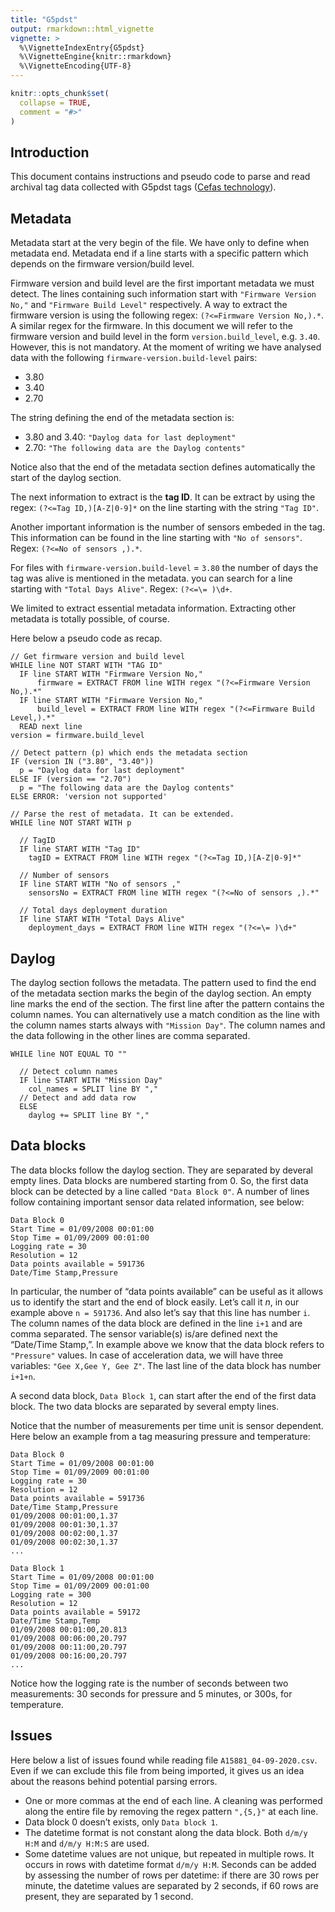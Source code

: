 ```yaml
---
title: "G5pdst"
output: rmarkdown::html_vignette
vignette: >
  %\VignetteIndexEntry{G5pdst}
  %\VignetteEngine{knitr::rmarkdown}
  %\VignetteEncoding{UTF-8}
---
```


```r
knitr::opts_chunk$set(
  collapse = TRUE,
  comment = "#>"
)
```

## Introduction

This document contains instructions and pseudo code to parse and read archival tag data collected with G5pdst tags ([Cefas technology](https://cefastechnology.co.uk/)).


## Metadata

Metadata start at the very begin of the file. We have only to define when metadata end. Metadata end if a line starts with a specific pattern which depends on the firmware version/build level.

Firmware version and build level are the first important metadata we must detect. The lines containing such information start with `"Firmware Version No,"` and `"Firmware Build Level"` respectively. A way to extract the firmware version is using the following regex: `(?<=Firmware Version No,).*`. A similar regex for the firmware. In this document we will refer to the firmware version and build level in the form `version.build_level`, e.g. `3.40`. However, this is not mandatory. At the moment of writing we have analysed data with the following `firmware-version.build-level` pairs:

- 3.80
- 3.40
- 2.70

The string defining the end of the metadata section is:

- 3.80 and 3.40: `"Daylog data for last deployment"`
- 2.70: `"The following data are the Daylog contents"`

Notice also that the end of the metadata section defines automatically the start of the daylog section.

The next information to extract is the **tag ID**. It can be extract by using the regex: `(?<=Tag ID,)[A-Z|0-9]*` on the line starting with the string `"Tag ID"`.

Another important information is the number of sensors embeded in the tag. This information can be found in the line starting with `"No of sensors"`. Regex: `(?<=No of sensors ,).*`.

For files with `firmware-version.build-level` = `3.80` the number of days the tag was alive is mentioned in the metadata. you can search for a line starting with `"Total Days Alive"`. Regex: `(?<=\= )\d+`.

We limited to extract essential metadata information. Extracting other metadata is totally possible, of course. 

Here below a pseudo code as recap. 

```
// Get firmware version and build level
WHILE line NOT START WITH "TAG ID"
  IF line START WITH "Firmware Version No,"
      firmware = EXTRACT FROM line WITH regex "(?<=Firmware Version No,).*"
  IF line START WITH "Firmware Version No,"
      build_level = EXTRACT FROM line WITH regex "(?<=Firmware Build Level,).*"
  READ next line
version = firmware.build_level

// Detect pattern (p) which ends the metadata section
IF (version IN ("3.80", "3.40"))
  p = "Daylog data for last deployment"
ELSE IF (version == "2.70")
  p = "The following data are the Daylog contents"
ELSE ERROR: 'version not supported'

// Parse the rest of metadata. It can be extended.
WHILE line NOT START WITH p
  
  // TagID
  IF line START WITH "Tag ID"
    tagID = EXTRACT FROM line WITH regex "(?<=Tag ID,)[A-Z|0-9]*"
  
  // Number of sensors
  IF line START WITH "No of sensors ,"
    sensorsNo = EXTRACT FROM line WITH regex "(?<=No of sensors ,).*"
  
  // Total days deployment duration
  IF line START WITH "Total Days Alive"
    deployment_days = EXTRACT FROM line WITH regex "(?<=\= )\d+"
```


## Daylog

The daylog section follows the metadata. The pattern used to find the end of the metadata section marks the begin of the daylog section. An empty line marks the end of the section. The first line after the pattern contains the column names. You can alternatively use a match condition as the line with the column names starts always with `"Mission Day"`. The column names and the data following in the other lines are comma separated.

```
WHILE line NOT EQUAL TO ""
  
  // Detect column names
  IF line START WITH "Mission Day"
    col_names = SPLIT line BY ","
  // Detect and add data row
  ELSE 
    daylog += SPLIT line BY ","
```


## Data blocks

The data blocks follow the daylog section. They are separated by deveral empty lines. Data blocks are numbered starting from 0. So, the first data block can be detected by a line called `"Data Block 0"`. A number of lines follow containing important sensor data related information, see below:

```
Data Block 0
Start Time = 01/09/2008 00:01:00
Stop Time = 01/09/2009 00:01:00
Logging rate = 30
Resolution = 12
Data points available = 591736
Date/Time Stamp,Pressure
```

In particular, the number of "data points available" can be useful as it allows us to identify the start and the end of block easily. Let's call it _n_, in our example above `n = 591736`. And also let's say that this line has number `i`. The column names of the data block are defined in the line `i+1` and are comma separated. The sensor variable(s) is/are defined next the "Date/Time Stamp,". In example above we know that the data block refers to `"Pressure"` values. In case of acceleration data, we will have three variables: `"Gee X,Gee Y, Gee Z"`. The last line of the data block has number `i+1+n`.

A second data block, `Data Block 1`, can start after the end of the first data block. The two data blocks are separated by several empty lines.

Notice that the number of measurements per time unit is sensor dependent. Here below an example from a tag measuring pressure and temperature:

```
Data Block 0
Start Time = 01/09/2008 00:01:00
Stop Time = 01/09/2009 00:01:00
Logging rate = 30
Resolution = 12
Data points available = 591736
Date/Time Stamp,Pressure
01/09/2008 00:01:00,1.37
01/09/2008 00:01:30,1.37
01/09/2008 00:02:00,1.37
01/09/2008 00:02:30,1.37
...
```

```
Data Block 1
Start Time = 01/09/2008 00:01:00
Stop Time = 01/09/2009 00:01:00
Logging rate = 300
Resolution = 12
Data points available = 59172
Date/Time Stamp,Temp
01/09/2008 00:01:00,20.813
01/09/2008 00:06:00,20.797
01/09/2008 00:11:00,20.797
01/09/2008 00:16:00,20.797
...
```

Notice how the logging rate is the number of seconds between two measurements: 30 seconds for pressure and 5 minutes, or 300s, for temperature.

## Issues

Here below a list of issues found while reading file `A15881_04-09-2020.csv`. Even if we can exclude this file from being imported, it gives us an idea about the reasons behind potential parsing errors.

- One or more commas at the end of each line. A cleaning was performed along the entire file by removing the regex pattern `",{5,}"` at each line.
- Data block 0 doesn't exists, only `Data block 1`.
- The datetime format is not constant along the data block. Both `d/m/y H:M` and `d/m/y H:M:S` are used. 
- Some datetime values are not unique, but repeated in multiple rows. It occurs in rows with datetime format `d/m/y H:M`. Seconds can be added by assessing the number of rows per datetime: if there are 30 rows per minute, the datetime values are separated by 2 seconds, if 60 rows are present, they are separated by 1 second.
